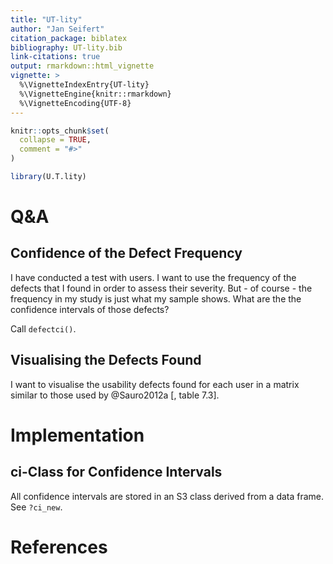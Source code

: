 ```yaml
---
title: "UT-lity"
author: "Jan Seifert"
citation_package: biblatex
bibliography: UT-lity.bib
link-citations: true
output: rmarkdown::html_vignette
vignette: >
  %\VignetteIndexEntry{UT-lity}
  %\VignetteEngine{knitr::rmarkdown}
  %\VignetteEncoding{UTF-8}
---
```




```r
knitr::opts_chunk$set(
  collapse = TRUE,
  comment = "#>"
)
```

```r
library(U.T.lity)
```



# Q&A

## Confidence of the Defect Frequency

I have conducted a test with users. I want to use the frequency of the defects that I found in order to assess their severity. But - of course - the frequency in my study is just what my sample shows. What are the the confidence intervals of those defects? 

Call `defectci()`.



## Visualising the Defects Found

I want to visualise the usability defects found for each user in a matrix similar to those used by @Sauro2012a [, table 7.3]. 




# Implementation

## ci-Class for Confidence Intervals

All confidence intervals are stored in an S3 class derived from a data frame. See `?ci_new`.




# References

<div id="refs"></div>
